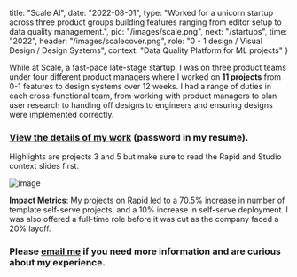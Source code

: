  title: "Scale AI",
  date: "2022-08-01",
  type: "Worked for a unicorn startup across three product groups building features ranging from editor setup to data quality management.",
  pic: "/images/scale.png",
  next: "/startups",
  time: "2022",
  header: "/images/scalecover.png",
  role: "0 - 1 design / Visual Design / Design Systems",
  context: "Data Quality Platform for ML projects"
}



While at Scale, a fast-pace late-stage startup, I was on three product teams under four different product managers where I worked on **11 projects** from 0-1 features to design systems over 12 weeks. I had a range of duties in each cross-functional team, from working with product managers to plan user research to handing off designs to engineers and ensuring designs were implemented correctly.

### [View the details of my work](https://www.figma.com/proto/czej4B70ewj3tUa9nQxRun/Scale-Case-%5BPublic%5D?page-id=3%3A70&node-id=102-5784&node-type=canvas&viewport=360%2C165%2C0.02&t=DA0SbtDXpTkAN21c-1&scaling=min-zoom&content-scaling=fixed&starting-point-node-id=102%3A5784&show-proto-sidebar=1) (password in my resume).

Highlights are projects 3 and 5 but make sure to read the Rapid and Studio context slides first.

![image](images/examples1.png)

**Impact Metrics**: My projects on Rapid led to a 70.5% increase in number of template self-serve projects, and a 10% increase in self-serve deployment. I was also offered a full-time role before it was cut as the company faced a 20% layoff.


### Please [email me](mailto:cliu55567@gmail.com) if you need more information and are curious about my experience.
